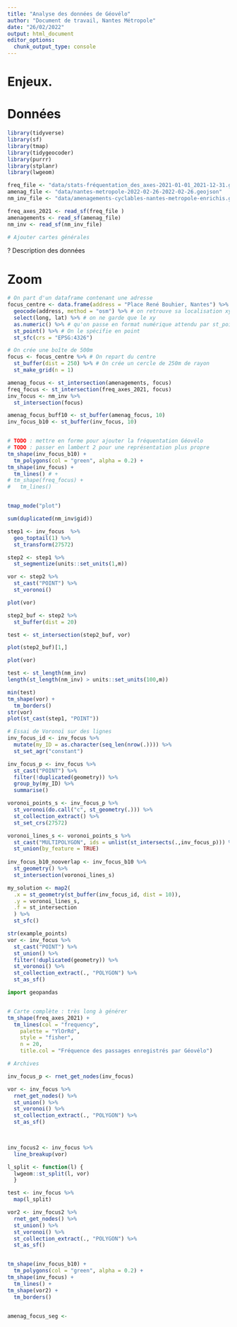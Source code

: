 ```yaml
---
title: "Analyse des données de Géovélo"
author: "Document de travail, Nantes Métropole"
date: "26/02/2022"
output: html_document
editor_options: 
  chunk_output_type: console
---
```


# Enjeux.

# Données

```r
library(tidyverse)
library(sf)
library(tmap)
library(tidygeocoder)
library(purrr)
library(stplanr)
library(lwgeom)

freq_file <- "data/stats-fréquentation_des_axes-2021-01-01_2021-12-31.geojson"
amenag_file <- "data/nantes-metropole-2022-02-26-2022-02-26.geojson"
nm_inv_file <- "data/amenagements-cyclables-nantes-metropole-enrichis.geojson"

freq_axes_2021 <- read_sf(freq_file )
amenagements <- read_sf(amenag_file)
nm_inv <- read_sf(nm_inv_file)

# Ajouter cartes générales
```

? Description des données

# Zoom

```r
# On part d'un dataframe contenant une adresse
focus_centre <- data.frame(address = "Place René Bouhier, Nantes") %>%
  geocode(address, method = "osm") %>% # on retrouve sa localisation xy
  select(long, lat) %>% # on ne garde que le xy
  as.numeric() %>% # qu'on passe en format numérique attendu par st_point
  st_point() %>% # On le spécifie en point
  st_sfc(crs = "EPSG:4326") 

# On crée une boîte de 500m 
focus <- focus_centre %>% # On repart du centre
  st_buffer(dist = 250) %>% # On crée un cercle de 250m de rayon
  st_make_grid(n = 1)

amenag_focus <- st_intersection(amenagements, focus)
freq_focus <- st_intersection(freq_axes_2021, focus)
inv_focus <- nm_inv %>%
  st_intersection(focus)

amenag_focus_buff10 <- st_buffer(amenag_focus, 10)
inv_focus_b10 <- st_buffer(inv_focus, 10)


# TODO : mettre en forme pour ajouter la fréquentation Géovélo
# TODO : passer en lambert 2 pour une représentation plus propre
tm_shape(inv_focus_b10) + 
  tm_polygons(col = "green", alpha = 0.2) +
tm_shape(inv_focus) + 
  tm_lines() # + 
# tm_shape(freq_focus) + 
#   tm_lines()



```



```r
tmap_mode("plot")

sum(duplicated(nm_inv$gid))

step1 <- inv_focus  %>%
  geo_toptail(1) %>% 
  st_transform(27572)

step2 <- step1 %>%
  st_segmentize(units::set_units(1,m))

vor <- step2 %>% 
  st_cast("POINT") %>%
  st_voronoi()

plot(vor)

step2_buf <- step2 %>%
  st_buffer(dist = 20)

test <- st_intersection(step2_buf, vor)

plot(step2_buf)[1,]

plot(vor)

test <- st_length(nm_inv)
length(st_length(nm_inv) > units::set_units(100,m))

min(test)
tm_shape(vor) + 
  tm_borders()
str(vor)
plot(st_cast(step1, "POINT"))

# Essai de Voronoï sur des lignes
inv_focus_id <- inv_focus %>%
  mutate(my_ID = as.character(seq_len(nrow(.)))) %>% 
  st_set_agr("constant")

inv_focus_p <- inv_focus %>%
  st_cast("POINT") %>%
  filter(!duplicated(geometry)) %>% 
  group_by(my_ID) %>% 
  summarise()

voronoi_points_s <- inv_focus_p %>%
  st_voronoi(do.call("c", st_geometry(.))) %>% 
  st_collection_extract() %>% 
  st_set_crs(27572)

voronoi_lines_s <- voronoi_points_s %>%
  st_cast("MULTIPOLYGON", ids = unlist(st_intersects(.,inv_focus_p))) %>% 
  st_union(by_feature = TRUE)
  
inv_focus_b10_nooverlap <- inv_focus_b10 %>%
  st_geometry() %>%
  st_intersection(voronoi_lines_s)

my_solution <- map2(
  .x = st_geometry(st_buffer(inv_focus_id, dist = 10)), 
  .y = voronoi_lines_s, 
  .f = st_intersection
  ) %>% 
  st_sfc()

str(example_points)
vor <- inv_focus %>%
  st_cast("POINT") %>%
  st_union() %>%
  filter(!duplicated(geometry)) %>%
  st_voronoi() %>%
  st_collection_extract(., "POLYGON") %>%
  st_as_sf()

```


```python
import geopandas



```






```r
# Carte complète : très long à générer
tm_shape(freq_axes_2021) + 
  tm_lines(col = "frequency",
    palette = "YlOrRd",
    style = "fisher", 
    n = 20,
    title.col = "Fréquence des passages enregistrés par Géovélo")
```

```r
# Archives

inv_focus_p <- rnet_get_nodes(inv_focus)

vor <- inv_focus %>%
  rnet_get_nodes() %>%
  st_union() %>%
  st_voronoi() %>%
  st_collection_extract(., "POLYGON") %>%
  st_as_sf()
 


inv_focus2 <- inv_focus %>%
  line_breakup(vor)

l_split <- function(l) {
  lwgeom::st_split(l, vor)
  }

test <- inv_focus %>%
  map(l_split)

vor2 <- inv_focus2 %>%
  rnet_get_nodes() %>%
  st_union() %>%
  st_voronoi() %>%
  st_collection_extract(., "POLYGON") %>%
  st_as_sf()


tm_shape(inv_focus_b10) + 
  tm_polygons(col = "green", alpha = 0.2) +
tm_shape(inv_focus) + 
  tm_lines() +
tm_shape(vor2) + 
  tm_borders()


amenag_focus_seg <- 
```

